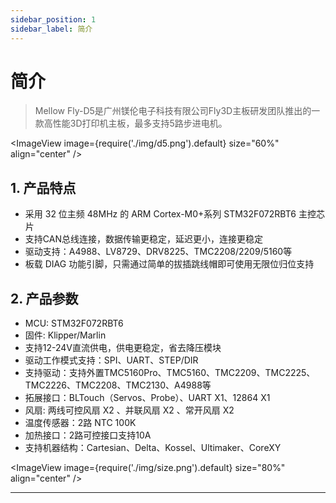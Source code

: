 ---
sidebar_position: 1
sidebar_label: 简介
---


# 简介

> Mellow Fly-D5是广州镁伦电子科技有限公司Fly3D主板研发团队推出的一款高性能3D打印机主板，最多支持5路步进电机。


<ImageView image={require('./img/d5.png').default} size="60%" align="center" />

## **1. 产品特点**

* 采用 32 位主频 48MHz 的 ARM Cortex-M0+系列 STM32F072RBT6 主控芯片
* 支持CAN总线连接，数据传输更稳定，延迟更小，连接更稳定
* 驱动支持：A4988、LV8729、DRV8225、TMC2208/2209/5160等
* 板载 DIAG 功能引脚，只需通过简单的拔插跳线帽即可使用无限位归位支持

## 2. 产品参数

* MCU: STM32F072RBT6
* 固件:  Klipper/Marlin
* 支持12-24V直流供电，供电更稳定，省去降压模块
* 驱动工作模式支持：SPI、UART、STEP/DIR
* 支持驱动：支持外置TMC5160Pro、TMC5160、TMC2209、TMC2225、TMC2226、TMC2208、TMC2130、A4988等
* 拓展接口：BLTouch（Servos、Probe）、UART X1、12864 X1
* 风扇: 两线可控风扇 X2 、并联风扇 X2 、常开风扇 X2
* 温度传感器：2路 NTC 100K
* 加热接口：2路可控接口支持10A
* 支持机器结构：Cartesian、Delta、Kossel、Ultimaker、CoreXY

<ImageView image={require('./img/size.png').default} size="80%" align="center" />

----
